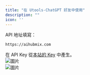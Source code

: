 ```yaml
---
title: "在 Utools-ChatGPT 好友中使用"
description: ""
icon: ''
---
```


API 地址填寫：
```
https://aihubmix.com
```  
在 API Key 從[本站的 Key](https://aihubmix.com/token) 中產生。  
![圖片](../../public/cn/utools1.png)  
![圖片](../../public/cn/utools2.png)  